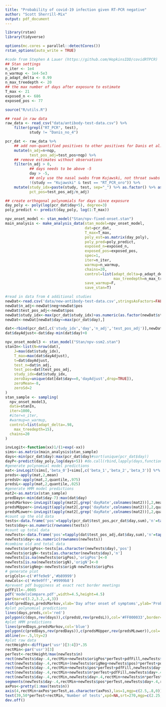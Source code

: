 ```yaml
---
title: "Probability of covid-19 infection given RT-PCR negative"
author: "Scott Sherrill-Mix"
output: pdf_document
---
```


```r
library(rstan)
library(tidyverse)

options(mc.cores = parallel::detectCores())
rstan_options(auto_write = TRUE)
```

```r
#code from Stephen A Lauer (https://github.com/HopkinsIDD/covidRTPCR)
## Stan settings
n_iter <- 1e4
n_warmup <- 1e4-5e3
p_adapt_delta <- 0.99
n_max_treedepth <- 20
## the max number of days after exposure to estimate
T_max <- 21
exposed_n <- 686
exposed_pos <- 77

source("R/utils.R")

## read in raw data
raw_data <- read_csv("data/antibody-test-data.csv") %>% 
    filter(grepl("RT_PCR", test),
           study != "Danis_no_4")

pcr_dat <- raw_data %>% 
    ## add non-quantified positives to other positives for Danis et al.
    mutate(n_adj=n+nqp,
           test_pos_adj=test_pos+nqp) %>% 
    ## remove estimates without observations
    filter(n_adj > 0,
           ## days needs to be above -5
           day > -5,
           ## only use the nasal swabs from Kujawski, not throat swabs
           !(study == "Kujawski" & test == "RT_PCR_oro")) %>% 
    mutate(study_idx=paste(study, test, sep="_") %>% as.factor() %>% as.numeric(),
           pct_pos=test_pos_adj/n_adj)

## create orthogonal polynomials for days since exposure
day_poly <- poly(log(pcr_dat$day+5), degree=3)
poly_predict <- predict(day_poly, log(1:T_max))

npv_onset_model <- stan_model("Stan/npv-fixed-onset.stan")
main_analysis <- make_analysis_data(stan_model=npv_onset_model,
                                    dat=pcr_dat,
                                    T_max=T_max,
                                    poly_est=as.matrix(day_poly),
                                    poly_pred=poly_predict,
                                    exposed_n=exposed_n,
                                    exposed_pos=exposed_pos,
                                    spec=1,
                                    iter=n_iter,
                                    warmup=n_warmup,
                                    chains=20,
                                    control=list(adapt_delta=p_adapt_delta,
                                                 max_treedepth=n_max_treedepth),
                                    save_warmup=F,
                                    save_stan=T)

```

```r
#read in data from 4 additional studies
newDat<-read.csv('data/new-antibody-test-data.csv',stringsAsFactors=FALSE)
newDat$n_adj<-newDat$neg+newDat$pos
newDat$test_pos_adj<-newDat$pos
newDat$study_idx<-max(pcr_dat$study_idx)+as.numeric(as.factor(newDat$study))
newDat<-newDat[newDat$day<=max(pcr_dat$day),]

dat<-rbind(pcr_dat[,c('study_idx','day','n_adj','test_pos_adj')],newDat[,c('study_idx','day','n_adj','test_pos_adj')])
dat$dayAdjust<-dat$day-min(dat$day)+8

npv_onset_model3 <- stan_model("Stan/npv-ssm2.stan")
stanIn<-list(N=nrow(dat),
    J=max(dat$study_idx),
    T_max=max(dat$dayAdjust),
    t=dat$dayAdjust,
    test_n=dat$n_adj,
    test_pos=dat$test_pos_adj,
    study_idx=dat$study_idx,
    zeroDay=unique(dat[dat$day==0,'dayAdjust',drop=TRUE]),
    zeroMean=-8,
    zeroSd=2
)
stan_sample <- sampling(
  npv_onset_model3,
  data=stanIn,
  iter=1000,
  #iter=n_iter,
  #warmup=n_warmup,
  control=list(adapt_delta=.98,
    max_treedepth=15),
  chains=20
)

invLogit<-function(xx)1/(1+exp(-xx))
sims<-as.matrix(main_analysis$stan_sample)
days<-min(pcr_dat$day):max(pcr_dat$day)#sort(unique(pcr_dat$day))
dayP<-predict(day_poly,log(days+5)) #do.call(rbind,lapply(days,function(xx)day_poly[which(pcr_dat$day==xx)[1],]))
#generate polynomial model predictions
mat<-invLogit(sims[,'beta_0']+sims[,c('beta_1','beta_2','beta_3')] %*% t(dayP[,1:3]))
preds<-apply(mat,2,mean)
predsU<-apply(mat,2,quantile,.975)
predsL<-apply(mat,2,quantile,.025)
#generate HMM model predictions
mat2<-as.matrix(stan_sample)
predDays<-min(dat$day-7):max(dat$day)
predsMarkov<-invLogit(apply(mat2[,grep('dayRate',colnames(mat2))],2,mean))
predsMUpper<-invLogit(apply(mat2[,grep('dayRate',colnames(mat2))],2,quantile,.975))
predsMLower<-invLogit(apply(mat2[,grep('dayRate',colnames(mat2))],2,quantile,.025))
#count up the old data
tests<-data.frame('pos'=tapply(pcr_dat$test_pos,pcr_dat$day,sum),'n'=tapply(pcr_dat$n,pcr_dat$day,sum))
tests$day<-as.numeric(rownames(tests))
#count up total data
newTests<-data.frame('pos'=tapply(dat$test_pos_adj,dat$day,sum),'n'=tapply(dat$n_adj,dat$day,sum))
newTests$day<-as.numeric(rownames(newTests))
#combine old and total data
newTests$origPos<-tests[as.character(newTests$day),'pos']
newTests$origN<-tests[as.character(newTests$day),'n']
newTests[is.na(newTests$origPos),'origPos']<-0
newTests[is.na(newTests$origN),'origN']<-0
newTests$origNeg<-newTests$origN-newTests$origPos
# generate plot
origCols<-c('#ffe9e9','#b89999')
newCols<-c('#e9e9ff','#9999b8')
#prevent pdf bugginess at exact rect border meetings
pdfFill<-.0005
pdf('modelsCompare.pdf',width=4.5,height=4.5)
par(mar=c(3.2,3.2,.4,3))
plot(predDays,predsMarkov,xlab='Day after onset of symptoms',ylab='Probability of detection',ylim=c(0,1),type='n',yaxs='i',las=1,mgp=c(2.25,.8,0),xlim=c(-15,30))
#plot polynomial predictions
lines(days,preds,col='red')
polygon(c(days,rev(days)),c(predsU,rev(predsL)),col='#FF000033',border=NA)
#plot HMM predictions
lines(predDays,predsMarkov,col='blue')
polygon(c(predDays,rev(predDays)),c(predsMUpper,rev(predsMLower)),col='#0000FF33',border=NA)
abline(v=-.5,lty=2)
#plot raw data
rectHeight<-diff(par('usr')[3:4])*.35
rectMin<-par('usr')[3]
perTest<-rectHeight/max(newTests$n)
rect(newTests$day-.4,rectMin+newTests$origPos*perTest+pdfFill,newTests$day+.4,rectMin,col=origCols[2],border=NA)
rect(newTests$day-.4,rectMin+(newTests$origNeg+newTests$pos)*perTest+pdfFill,newTests$day+.4,rectMin+newTests$pos*perTest,col=origCols[1],border=NA)
rect(newTests$day-.4,rectMin+newTests$pos*perTest+pdfFill,newTests$day+.4,rectMin+newTests$origPos*perTest,col=newCols[2],border=NA)
rect(newTests$day-.4,rectMin+newTests$n*perTest+pdfFill,newTests$day+.4,rectMin+(newTests$origNeg+newTests$pos)*perTest,col=newCols[1],border=NA)
rect(newTests$day-.4,rectMin,newTests$day+.4,rectMin+newTests$n*perTest,col=NA,border='#00000088')
segments(newTests$day-.4,rectMin+newTests$pos*perTest,newTests$day+.4,rectMin+newTests$pos*perTest,col='#00000088',lwd=.5)
axPos<-pretty(1:max(tests$n))
axis(4,rectMin+axPos*perTest,as.character(axPos),las=1,mgp=c(2.5,.8,0))
text(39,50*perTest+rectMin,'Number of tests',xpd=NA,srt=270,mgp=c(2.25,.8,0))
dev.off()

```




